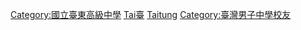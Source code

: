 {{Catnav|人物|校友|中等學校校友|臺灣中等學校校友|台灣國立高級中學校友}}
[[Category:國立臺東高級中學|Category:國立臺東高級中學]]
[[Category:台灣國立普通型高級中等學校校友|Tai臺]]
[[Category:臺東縣中學校友|Taitung]]
[[Category:臺灣男子中學校友|Category:臺灣男子中學校友]]